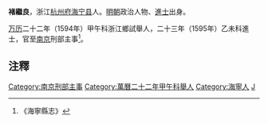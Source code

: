 '''褚繼良'''，浙江[[杭州府|杭州府]][[海宁县|海宁县]]人。[[明朝|明朝]]政治人物、[[進士|進士]]出身。

[[万历|万历]]二十二年（1594年）甲午科浙江鄉試舉人，二十三年（1595年）乙未科進士，官至[[南京|南京]]刑部主事<ref>《海寧縣志》</ref>。

== 注釋 ==
{{reflist}}

{{明朝人物小作品}}
{{萬曆二十三年乙未科殿試金榜}}
{{DEFAULTSORT:Chu褚}}
[[Category:南京刑部主事|Category:南京刑部主事]]
[[Category:萬曆二十二年甲午科舉人|Category:萬曆二十二年甲午科舉人]]
[[Category:海寧人|Category:海寧人]]
[[Category:褚姓|J]]